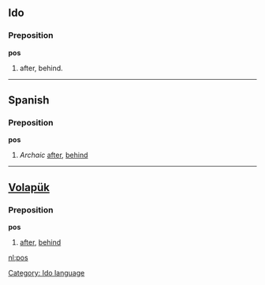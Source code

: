 ==Ido==
===Preposition===
'''pos'''
# after, behind.
[[Category: Ido language]]

----

==Spanish==
===Preposition===
'''pos'''
# ''Archaic'' [[after]], [[behind]]

----

== [[Volapük]] == 
===Preposition===
'''pos'''
# [[after]], [[behind]]

[[nl:pos]]
